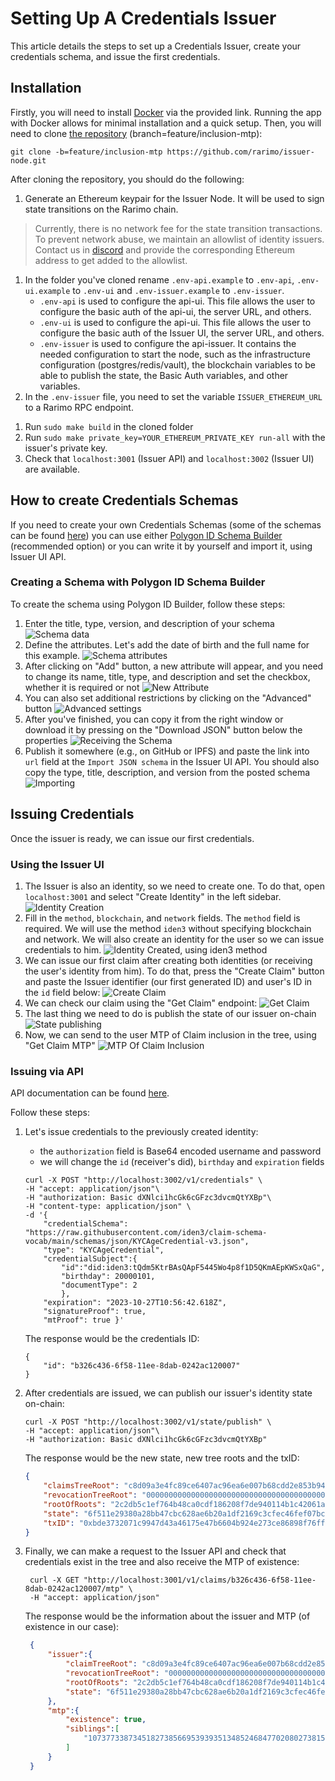 ---
---
# Setting Up A Credentials Issuer

This article details the steps to set up a Credentials Issuer, create your credentials schema, and issue the first credentials.

## Installation

Firstly, you will need to install <a href="https://www.docker.com/" target="_blank" rel="noreferrer noopener">Docker</a> via the provided link.
Running the app with Docker allows for minimal installation and a quick setup.
Then, you will need to clone <a href="https://github.com/rarimo/issuer-node/tree/feature/inclusion-mtp" target="_blank" rel="noreferrer noopener">the repository</a> (branch=feature/inclusion-mtp):

<!-- TODO: running with Docker -->


```git clone -b=feature/inclusion-mtp https://github.com/rarimo/issuer-node.git```

After cloning the repository, you should do the following:
1. Generate an Ethereum keypair for the Issuer Node. It will be used to sign state transitions on the Rarimo chain.

>Currently, there is no network fee for the state transition transactions. To prevent network abuse, we maintain an allowlist of identity issuers. Contact us in [discord](https://discordapp.com/invite/rarimoprotocol) and provide the corresponding Ethereum address to get added to the allowlist.

1. In the folder you've cloned rename `.env-api.example` to `.env-api`, `.env-ui.example` to `.env-ui` and `.env-issuer.example` to `.env-issuer`.
    - `.env-api` is used to configure the api-ui.
    This file allows the user to configure the basic auth of the api-ui, the server URL, and others.
    - `.env-ui` is used to configure the api-ui.
    This file allows the user to configure the basic auth of the Issuer UI, the server URL, and others.
    - `.env-issuer` is used to configure the api-issuer.
    It contains the needed configuration to start the node, such as the infrastructure configuration (postgres/redis/vault), the blockchain variables to be able to publish the state, the Basic Auth variables, and other variables.
1. In the `.env-issuer` file, you need to set the variable `ISSUER_ETHEREUM_URL` to a Rarimo RPC endpoint.
<!-- TODO: provide endpoints -->
1. Run `sudo make build` in the cloned folder
1. Run `sudo make private_key=YOUR_ETHEREUM_PRIVATE_KEY run-all` with the issuer's private key.
1. Check that `localhost:3001` (Issuer API) and `localhost:3002` (Issuer UI) are available.

## How to create Credentials Schemas

If you need to create your own Credentials Schemas (some of the schemas can be found <a href="https://github.com/iden3/claim-schema-vocab/tree/main/schemas" target="_blank" rel="noreferrer noopener">here</a>) you can use either <a href="https://schema-builder.polygonid.me/builder" target="_blank" rel="noreferrer noopener">Polygon ID Schema Builder</a> (recommended option) or you can write it by yourself and import it, using Issuer UI API.


### Creating a Schema with Polygon ID Schema Builder

To create the schema using Polygon ID Builder, follow these steps:

1. Enter the title, type, version, and description of your schema
![Schema data](/img/schema-builder-1.png)
1. Define the attributes. Let's add the date of birth and the full name for this example.
![Schema attributes](/img/schema-builder-2.png)
1. After clicking on "Add" button, a new attribute will appear, and you need to change its name, title, type, and description and set the checkbox, whether it is required or not
![New Attribute](/img/schema-builder-3.png)
1. You can also set additional restrictions by clicking on the "Advanced" button
![Advanced settings](/img/schema-builder-4.png)
1. After you've finished, you can copy it from the right window or download it by pressing on the "Download JSON" button below the properties
![Receiving the Schema](/img/schema-builder-5.png)
1. Publish it somewhere (e.g., on GitHub or IPFS) and paste the link into `url` field at the `Import JSON schema` in the Issuer UI API.
You should also copy the type, title, description, and version from the posted schema
![Importing](/img/schema-builder-6.png)


## Issuing Credentials

Once the issuer is ready, we can issue our first credentials.

### Using the Issuer UI

1. The Issuer is also an identity, so we need to create one.
To do that, open `localhost:3001` and select "Create Identity" in the left sidebar.
![Identity Creation](/img/issuer-issue-1.png)
1. Fill in the `method`, `blockchain`, and `network` fields.
The `method` field is required.
We will use the method `iden3` without specifying blockchain and network.
We will also create an identity for the user so we can issue credentials to him.
![Identity Created, using iden3 method](/img/issuer-issue-2.png)
1. We can issue our first claim after creating both identities (or receiving the user's identity from him).
To do that, press the "Create Claim" button and paste the Issuer identifier (our first generated ID) and user's ID in the `id` field below:
![Create Claim](/img/issuer-issue-3.png)
1. We can check our claim using the "Get Claim" endpoint:
![Get Claim](/img/issuer-issue-4.png)
1. The last thing we need to do is publish the state of our issuer on-chain
![State publishing](/img/issuer-issue-5.png)
1. Now, we can send to the user MTP of Claim inclusion in the tree, using "Get Claim MTP"
![MTP Of Claim Inclusion](/img/issuer-issue-6.png)

### Issuing via API

API documentation can be found [here](https://github.com/rarimo/issuer-node/blob/main/api/api.yaml).

Follow these steps:
1. Let's issue credentials to the previously created identity:
    - the `authorization` field is Base64 encoded username and password
    - we will change the `id` (receiver's did), `birthday` and `expiration` fields
    ```
    curl -X POST "http://localhost:3002/v1/credentials" \
    -H "accept: application/json"\
    -H "authorization: Basic dXNlci1hcGk6cGFzc3dvcmQtYXBp"\
    -H "content-type: application/json" \
    -d '{
        "credentialSchema": "https://raw.githubusercontent.com/iden3/claim-schema-vocab/main/schemas/json/KYCAgeCredential-v3.json",
        "type": "KYCAgeCredential",
        "credentialSubject":{
            "id":"did:iden3:tQdm5KtrBAsQApF5445Wo4p8f1D5QKmAEpKWSxQaG",
            "birthday": 20000101,
            "documentType": 2
            },
        "expiration": "2023-10-27T10:56:42.618Z",
        "signatureProof": true,
        "mtProof": true }'
    ```
    The response would be the credentials ID:
    ```
    {
        "id": "b326c436-6f58-11ee-8dab-0242ac120007"
    }
    ```
1. After credentials are issued, we can publish our issuer's identity state on-chain:
    ```
    curl -X POST "http://localhost:3002/v1/state/publish" \
    -H "accept: application/json"\
    -H "authorization: Basic dXNlci1hcGk6cGFzc3dvcmQtYXBp"
    ```
    The response would be the new state, new tree roots and the txID:
    ```json
    {
        "claimsTreeRoot": "c8d09a3e4fc89ce6407ac96ea6e007b68cdd2e853b945c5f9baf70af3faf0510",
        "revocationTreeRoot": "0000000000000000000000000000000000000000000000000000000000000000",
        "rootOfRoots": "2c2db5c1ef764b48ca0cdf186208f7de940114b1c42061a89d3851beeb956c28",
        "state": "6f511e29380a28bb47cbc628ae6b20a1df2169c3cfec46fef07bc5c7ab3e6819",
        "txID": "0xbde3732071c9947d43a46175e47b6604b924e273ce86898f76ff621b6e48691b"
    }
    ```
1. Finally, we can make a request to the Issuer API and check that credentials exist in the tree and also receive the MTP of existence:

   ```
    curl -X GET "http://localhost:3001/v1/claims/b326c436-6f58-11ee-8dab-0242ac120007/mtp" \
    -H "accept: application/json"
   ```

    The response would be the information about the issuer and MTP (of existence in our case):

    ```json
     {
         "issuer":{
             "claimTreeRoot": "c8d09a3e4fc89ce6407ac96ea6e007b68cdd2e853b945c5f9baf70af3faf0510",
             "revocationTreeRoot": "0000000000000000000000000000000000000000000000000000000000000000",
             "rootOfRoots": "2c2db5c1ef764b48ca0cdf186208f7de940114b1c42061a89d3851beeb956c28",
             "state": "6f511e29380a28bb47cbc628ae6b20a1df2169c3cfec46fef07bc5c7ab3e6819"
         },
         "mtp":{
             "existence": true,
             "siblings":[
                 "10737733873451827385669539393513485246847702080273815461038732999844382514192"
             ]
         }
     }
    ```
